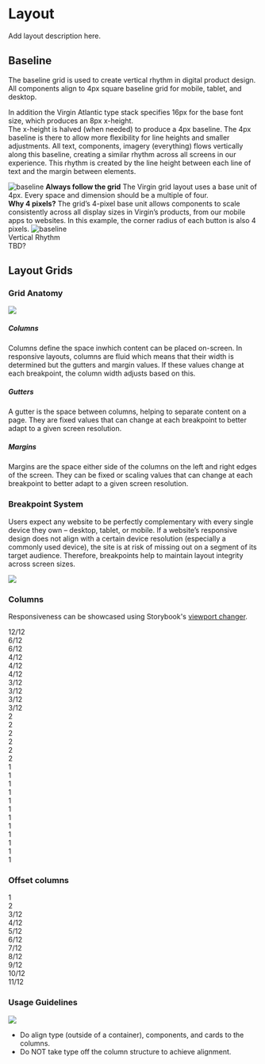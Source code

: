 


<Meta title="Foundations/Layout" />

<style>{`

  p {
    margin: 10px 0;
  }

  h1 {
    margin-bottom: 10px !important;
  }

  h2 {
    margin: 40px 0 !important;
  }

  h3 {
    margin: 20px 0 !important;
  }

  .column {
    background-color: ${colors.light['--N-50']};
    border-radius: 20px;
    text-align: center;
  }

  .margin-top {
    margin-top: 10px
  }

  .alert-text {
    background: red;
    color: white;
    padding: 5px;
    font-size: 20px;
  }

  .subheading {
    --mediumdark: '#999999';
    font-weight: 900;
    font-size: 13px;
    color: ${colors.light['--N-50']};
    letter-spacing: 6px;
    line-height: 24px;
    text-transform: uppercase;
    margin-bottom: 12px;
    margin-top: 40px;
  }

  .link-list {
    display: block;
  }

  @media (min-width: 620px) {
    .link-list {
      row-gap: 20px;
      column-gap: 20px;
      grid-template-columns: 1fr 1fr;
    }
  }

  @media all and (-ms-high-contrast:none) {
  .link-list {
      display: -ms-grid;
      -ms-grid-columns: 1fr 1fr;
      -ms-grid-rows: 1fr 1fr;
    }
  }

  .link-item {
    display: block;
    padding: 20px 30px 20px 15px;
    margin: 20px 0;
    border: 1px solid #00000010;
    border-radius: 5px;
    transition: background 150ms ease-out, border 150ms ease-out, transform 150ms ease-out;
    color: #333333;
    display: flex;
    align-items: flex-start;
  }

  .link-item:hover {
    border-color: #1EA7FD50;
    transform: translate3d(0, -3px, 0);
    box-shadow: rgba(0, 0, 0, 0.08) 0 3px 10px 0;
  }

  .link-item:active {
    border-color: #1EA7FD;
    transform: translate3d(0, 0, 0);
  }

  .link-item strong {
    font-weight: 700;
    display: block;
    margin-bottom: 2px;
  }
  
  .link-item img {
    height: 300px;
    flex: none;
  }

  .right-img {
    margin-left: 64px;
  }

  .left-img {
    margin-right: 64px;
  }

  .link-item span {
    font-size: 20px;
    line-height: 32px;
  }
`}</style>
<div className="row start-align col-lg-12 col-md-12 col-sm-12">
  <h1>Layout</h1>
</div>
<p className="row start-align col-lg-12 col-md-12 col-sm-12 alert-text">
  Add layout description here.
</p>

<h2 className="row start-align col-lg-12 col-md-12 col-sm-12">Baseline</h2>

<p className="row start-align col-lg-12 col-md-12 col-sm-12">The baseline grid is used to create vertical rhythm in digital product design. All components align to 4px square baseline grid for mobile, tablet, and desktop.</p>

<p className="row start-align col-lg-12 col-md-12 col-sm-12">In addition the Virgin Atlantic type stack specifies 16px for the base font size, which produces an 8px x-height.<br/>
The x-height is halved (when needed) to produce a 4px baseline. The 4px baseline is there to allow more flexibility for line heights and smaller adjustments.
All text, components, imagery (everything) flows vertically along this baseline, creating a similar rhythm across all screens in our experience. This rhythm is created by the line height between each line of text and the margin between elements. </p>


<div className="row link-list start-align col-lg-12 col-md-12 col-sm-12">
  <div className="link-item">
    <img src={Baseline1} className="left-img" alt="baseline" />
    <span>
      <strong>Always follow the grid</strong>
      The Virgin grid layout uses a base unit of 4px. Every space and dimension should be a multiple of four.
    </span>
  </div>
   <div className="link-item" >
    <span>
      <strong>Why 4 pixels?</strong>
      The grid’s 4-pixel base unit allows components to scale consistently across all display sizes in Virgin’s products, from our mobile apps to websites. In this example, the corner radius of each button is also 4 pixels.
    </span>
    <img src={Baseline2} className="right-img" alt="baseline" />
  </div>
</div>

<div className="row start-align col-lg-12 col-md-12 col-sm-12 subheading">Vertical Rhythm</div>
<div className="row start-align col-lg-12 col-md-12 col-sm-12">TBD?</div>

<h2 className="row start-align col-lg-12 col-md-12 col-sm-12">Layout Grids</h2>
<h3 className="row start-align col-lg-12 col-md-12 col-sm-12">Grid Anatomy</h3>
<img src={LayoutGrids1} style={{ width: '100%' }}/>
<h5 className="row start-align col-lg-12 col-md-12 col-sm-12">Columns</h5>
<p className="row start-align col-lg-12 col-md-12 col-sm-12">Columns define the space inwhich content can be placed on-screen. In responsive layouts, columns are fluid which means that their width is determined but the gutters and margin values. If these values change at each breakpoint, the column width adjusts based on this.</p>
<h5 className="row start-align col-lg-12 col-md-12 col-sm-12">Gutters</h5>
<p className="row start-align col-lg-12 col-md-12 col-sm-12">A gutter is the space between columns, helping to separate content on a page. They are fixed values that can change at each breakpoint to better adapt to a given screen resolution.</p>
<h5 className="row start-align col-lg-12 col-md-12 col-sm-12">Margins</h5>
<p className="row start-align col-lg-12 col-md-12 col-sm-12">Margins are the space either side of the columns on the left and right edges of the screen. They can be fixed or scaling values that can change at each breakpoint to better adapt to a given screen resolution.</p>
<h3 className="row start-align col-lg-12 col-md-12 col-sm-12">Breakpoint System</h3>
<p className="row start-align col-lg-12 col-md-12 col-sm-12">Users expect any website to be perfectly complementary with every single device they own – desktop, tablet, or mobile. If a website’s responsive design does not align with a certain device resolution (especially a commonly used device), the site is at risk of missing out on a segment of its target audience. Therefore, breakpoints help to maintain layout integrity across screen sizes.</p>
<div className="row center-align col-lg-12 col-md-12 col-sm-12" style={{ display: 'flex', marginTop: '10px' }}>
  <img src={BreakpointSystem} style={{ margin: '0 auto' }}/>
</div>

<h3 className="row start-align col-lg-12 col-md-12 col-sm-12">Columns</h3>
<p className="row start-align col-lg-12 col-md-12 col-sm-12">Responsiveness can be showcased using Storybook's <a href="https://storybook.js.org/docs/react/essentials/viewport" target="_blank">viewport changer</a>.</p>
<div className="row margin-top">
  <div className="column col-lg-12 col-md-12 col-sm-12">12/12</div>
</div>

<div className="row margin-top">
  <div className="column col-lg-6 col-md-6 col-sm-6">6/12</div>
  <div className="column col-lg-6 col-md-6 col-sm-6">6/12</div>
</div>

<div className="row margin-top">
  <div className="column col-lg-4 col-md-4 col-sm-4">4/12</div>
  <div className="column col-lg-4 col-md-4 col-sm-4">4/12</div>
  <div className="column col-lg-4 col-md-4 col-sm-4">4/12</div>
</div>

<div className="row margin-top">
  <div className="column col-lg-3 col-md-3 col-sm-3">3/12</div>
  <div className="column col-lg-3 col-md-3 col-sm-3">3/12</div>
  <div className="column col-lg-3 col-md-3 col-sm-3">3/12</div>
  <div className="column col-lg-3 col-md-3 col-sm-3">3/12</div>
</div>

<div className="row margin-top">
  <div className="column col-lg-2 col-md-2 col-sm-2">2</div>
  <div className="column col-lg-2 col-md-2 col-sm-2">2</div>
  <div className="column col-lg-2 col-md-2 col-sm-2">2</div>
  <div className="column col-lg-2 col-md-2 col-sm-2">2</div>
  <div className="column col-lg-2 col-md-2 col-sm-2">2</div>
  <div className="column col-lg-2 col-md-2 col-sm-2">2</div>
</div>

<div className="row margin-top">
  <div className="column col-lg-1 col-md-1 col-sm-1">1</div>
  <div className="column col-lg-1 col-md-1 col-sm-1">1</div>
  <div className="column col-lg-1 col-md-1 col-sm-1">1</div>
  <div className="column col-lg-1 col-md-1 col-sm-1">1</div>
  <div className="column col-lg-1 col-md-1 col-sm-1">1</div>
  <div className="column col-lg-1 col-md-1 col-sm-1">1</div>
  <div className="column col-lg-1 col-md-1 col-sm-1">1</div>
  <div className="column col-lg-1 col-md-1 col-sm-1">1</div>
  <div className="column col-lg-1 col-md-1 col-sm-1">1</div>
  <div className="column col-lg-1 col-md-1 col-sm-1">1</div>
  <div className="column col-lg-1 col-md-1 col-sm-1">1</div>
  <div className="column col-lg-1 col-md-1 col-sm-1">1</div>
</div>

<h3 className="row start-align col-lg-12 col-md-12 col-sm-12">Offset columns</h3>

<div className="row margin-top">
  <div className="column col-lg-offset-11 col-md-offset-11 col-sm-offset-11"></div>
  <div className="column col-lg-1 col-md-1 col-sm-1">1 </div>
</div>

<div className="row margin-top">
  <div className="column col-lg-offset-10 col-md-offset-10 col-sm-offset-10"></div>
  <div className="column col-lg-2 col-md-2 col-sm-2">2</div>
</div>

<div className="row margin-top">
  <div className="column col-lg-offset-9 col-md-offset-9 col-sm-offset-9"></div>
  <div className="column col-lg-3 col-md-3 col-sm-3">3/12</div>
</div>

<div className="row margin-top">
  <div className="column col-lg-offset-8 col-md-offset-8 col-sm-offset-8"></div>
  <div className="column col-lg-4 col-md-4 col-sm-4">4/12</div>
</div>

<div className="row margin-top">
  <div className="column col-lg-offset-7 col-md-offset-7 col-sm-offset-7"></div>
  <div className="column col-lg-5 col-md-5 col-sm-5">5/12</div>
</div>

<div className="row margin-top">
  <div className="column col-lg-offset-6 col-md-offset-6 col-sm-offset-6"></div>
  <div className="column col-lg-6 col-md-6 col-sm-6">6/12</div>
</div>

<div className="row margin-top">
  <div className="column col-lg-offset-5 col-md-offset-5 col-sm-offset-5"></div>
  <div className="column col-lg-7 col-md-7 col-sm-7">7/12</div>
</div>

<div className="row margin-top">
  <div className="column col-lg-offset-4 col-md-offset-4 col-sm-offset-4"></div>
  <div className="column col-lg-8 col-md-8 col-sm-8">8/12</div>
</div>


<div className="row margin-top">
  <div className="column col-lg-offset-3 col-md-offset-3 col-sm-offset-3"></div>
  <div className="column col-lg-9 col-md-9 col-sm-9">9/12</div>
</div>

<div className="row margin-top">
  <div className="column col-lg-offset-2 col-md-offset-2 col-sm-offset-2"></div>
  <div className="column col-lg-10 col-md-10 col-sm-10">10/12</div>
</div>

<div className="row margin-top">
  <div className="column col-lg-offset-1 col-md-offset-1 col-sm-offset-1"></div>
  <div className="column col-lg-11 col-md-11 col-sm-11">11/12</div>
</div>

<h3 className="start-align col-lg-12 col-md-12 col-sm-12">Usage Guidelines</h3>
<img className="start-align col-lg-12 col-md-12 col-sm-12" src={UsageGuidelines} style={{ width: '100%' }} />
<ul className="start-align col-lg-12 col-md-12 col-sm-12">
  <li className="start-align col-lg-12 col-md-12 col-sm-12" style={{ color: 'green' }}>
    Do align type (outside of a container), components, and cards to the columns.
  </li>

  <li className="start-align col-lg-12 col-md-12 col-sm-12" style={{ color: 'red' }}>
    Do NOT take type off the column structure to achieve alignment.
  </li>
</ul>